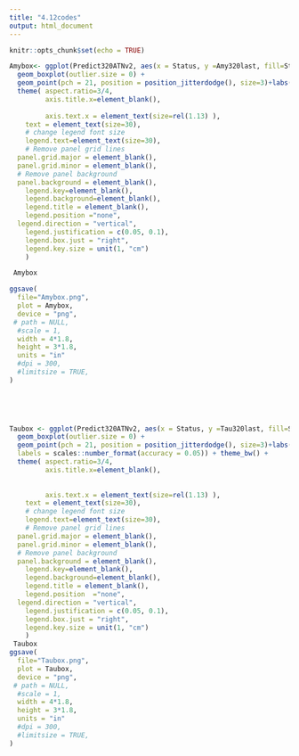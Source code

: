 ```yaml
---
title: "4.12codes"
output: html_document
---
```


```r
knitr::opts_chunk$set(echo = TRUE)
```
```r
Amybox<- ggplot(Predict320ATNv2, aes(x = Status, y =Amy320last, fill=Status )) +
  geom_boxplot(outlier.size = 0) +
  geom_point(pch = 21, position = position_jitterdodge(), size=3)+labs(y="Observed Amyloid")+ theme_bw() +  
  theme( aspect.ratio=3/4,
         axis.title.x=element_blank(),
           
         axis.text.x = element_text(size=rel(1.13) ),
    text = element_text(size=30),
    # change legend font size
    legend.text=element_text(size=30),
    # Remove panel grid lines
  panel.grid.major = element_blank(),
  panel.grid.minor = element_blank(),
  # Remove panel background
  panel.background = element_blank(),
    legend.key=element_blank(),
    legend.background=element_blank(),
    legend.title = element_blank(),
    legend.position ="none",
  legend.direction = "vertical",
    legend.justification = c(0.05, 0.1),
    legend.box.just = "right",
    legend.key.size = unit(1, "cm")
    )   

 Amybox

ggsave(
  file="Amybox.png",
  plot = Amybox,
  device = "png",
 # path = NULL,
  #scale = 1,
  width = 4*1.8,
  height = 3*1.8,
  units = "in"
  #dpi = 300,
  #limitsize = TRUE,
)

 


 
Taubox <- ggplot(Predict320ATNv2, aes(x = Status, y =Tau320last, fill=Status )) +
  geom_boxplot(outlier.size = 0) +
  geom_point(pch = 21, position = position_jitterdodge(), size=3)+labs(y="Observed Tau") +scale_y_continuous(
  labels = scales::number_format(accuracy = 0.05)) + theme_bw() +  
  theme( aspect.ratio=3/4,
         axis.title.x=element_blank(),
    
           
         axis.text.x = element_text(size=rel(1.13) ),
    text = element_text(size=30),
    # change legend font size
    legend.text=element_text(size=30),
    # Remove panel grid lines
  panel.grid.major = element_blank(),
  panel.grid.minor = element_blank(),
  # Remove panel background
  panel.background = element_blank(),
    legend.key=element_blank(),
    legend.background=element_blank(),
    legend.title = element_blank(),
    legend.position  ="none",
  legend.direction = "vertical",
    legend.justification = c(0.05, 0.1),
    legend.box.just = "right",
    legend.key.size = unit(1, "cm")
    )  
 Taubox
ggsave(
  file="Taubox.png",
  plot = Taubox,
  device = "png",
 # path = NULL,
  #scale = 1,
  width = 4*1.8,
  height = 3*1.8,
  units = "in"
  #dpi = 300,
  #limitsize = TRUE,
)

 ```